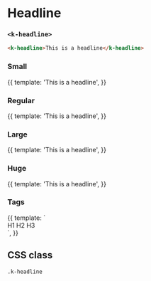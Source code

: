
<Meta
  title="UI | Typography / Headline"
  component={Headline}
  decorators={[Padding]}
/>

# Headline
### `<k-headline>`

```html
<k-headline>This is a headline</k-headline>
```

<Props of={Headline} />

### Small
<Preview>
  <Story name="Small">
    {{
      template: '<k-headline size="small">This is a headline</k-headline>',
    }}
  </Story>
</Preview>

### Regular
<Preview>
  <Story name="Regular">
    {{
      template: '<k-headline>This is a headline</k-headline>',
    }}
  </Story>
</Preview>

### Large
<Preview>
  <Story name="Large">
    {{
      template: '<k-headline size="large">This is a headline</k-headline>',
    }}
  </Story>
</Preview>

### Huge
<Preview>
  <Story name="Huge">
    {{
      template: '<k-headline size="huge">This is a headline</k-headline>',
    }}
  </Story>
</Preview>

### Tags
<Preview>
  <Story name="Tags">
    {{
      template: `
        <div>
          <k-headline tag="h1">H1</k-headline>
          <k-headline tag="h2">H2</k-headline>
          <k-headline tag="h3">H3</k-headline>
        </div>
      `,
    }}
  </Story>
</Preview>

## CSS class

`.k-headline`
